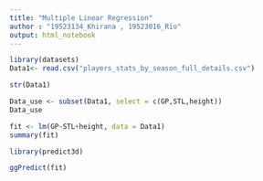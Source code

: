 ---
title: "Multiple Linear Regression"
author : "19523134_Khirana , 19523016_Rio"
output: html_notebook
---

```{r}
library(datasets)
Data1<- read.csv("players_stats_by_season_full_details.csv")
```

```{r}
str(Data1)
```

```{r}
Data_use <- subset(Data1, select = c(GP,STL,height))
Data_use
```
```{r}
fit <- lm(GP~STL+height, data = Data1)
summary(fit)
```


```{r}
library(predict3d)
```

```{r}
ggPredict(fit)
```



